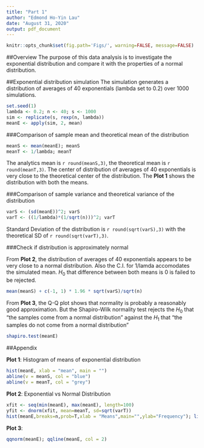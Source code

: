 ```yaml
---
title: "Part 1" 
author: "Edmond Ho-Yin Lau"
date: "August 31, 2020"
output: pdf_document
---
```


```r
knitr::opts_chunk$set(fig.path='Figs/', warning=FALSE, message=FALSE)
```

##Overview
The purpose of this data analysis is to investigate the exponential distribution and compare it with the properties of a normal distribution.

##Exponential distribution simulation
The simulation generates a distribution of averages of 40 exponentials (lambda set to 0.2) over 1000 simulations.
```r
set.seed(1)
lambda <- 0.2; n <- 40; s <- 1000
sim <- replicate(s, rexp(n, lambda))
meanE <- apply(sim, 2, mean)
```
###Comparison of sample mean and theoretical mean of the distribution
```r
meanS <- mean(meanE); meanS
meanT <- 1/lambda; meanT
```
The analytics mean is `r round(meanS,3)`, the theoretical mean is `r round(meanT,3)`. The center of distribution of averages of 40 exponentials is very close to the theoretical center of the distribution. The **Plot 1** shows the distribution with both the means.

###Comparison of sample variance and theoretical variance of the distribution
```r
varS <- (sd(meanE))^2; varS
varT <- ((1/lambda)*(1/sqrt(n)))^2; varT
```
Standard Deviation of the distribution is `r round(sqrt(varS),3)` with the theoretical SD of `r round(sqrt(varT),3)`.

###Check if distribution is approximately normal

From **Plot 2**, the distribution of averages of 40 exponentials appears to be very close to a normal distribution. Also the C.I. for 1/lamda accomodates the simulated mean. $H_0$ that difference between both means is 0 is failed to be rejected.

```r
mean(meanS) + c(-1, 1) * 1.96 * sqrt(varS)/sqrt(n)
```

From **Plot 3**, the Q-Q plot shows that normality is probably a reasonably good approximation. But the Shapiro-Wilk normality test rejects the $H_0$ that 
"the samples come from a normal distribution" against the $H_1$ that "the samples do not come from a normal distribution"
```r
shapiro.test(meanE)
```

##Appendix

**Plot 1**: Histogram of means of exponential distribution
```r
hist(meanE, xlab = "mean", main = "")
abline(v = meanS, col = "blue")
abline(v = meanT, col = "grey")
```

**Plot 2**: Exponential vs Normal Distribution
```r
xfit <- seq(min(meanE), max(meanE), length=100)
yfit <- dnorm(xfit, mean=meanT, sd=sqrt(varT))
hist(meanE,breaks=n,prob=T,xlab = "Means",main="",ylab="Frequency"); lines(xfit, yfit, pch=25, lty=5)
```

**Plot 3**:
```r
qqnorm(meanE); qqline(meanE, col = 2)
```
